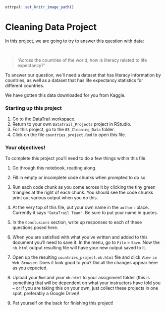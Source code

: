 
```r
ottrpal::set_knitr_image_path()
```

# Cleaning Data Project

In this project, we are going to try to answer this question with data:

&nbsp;
&nbsp;
&nbsp;

> "Across the countries of the world, how is literacy related to life expectancy?"

To answer our question, we'll need a dataset that has literacy information by countries, as well as a dataset that has life expectancy statistics for different countries.

We have gotten this data downloaded for you from Kaggle.

### Starting up this project

1. Go to the [DataTrail workspace](https://rstudio.cloud/spaces/3919/join?access_code=RUUQ-eEgKea0oMF7EJy4UePldyBBMu7d0amv2KFC).
2. Return to your own `DataTrail_Projects` project in RStudio.
3. For this project, go to the `03_Cleaning_Data` folder.
4. Click on the file `countries_project.Rmd` to open this file.

### Your objectives!

To complete this project you'll need to do a few things within this file.  

1. Go through this notebook, reading along.

2. Fill in empty or incomplete code chunks when prompted to do so.

3. Run each code chunk as you come across it by clicking the tiny green triangles at the right of each chunk. You should see the code chunks print out various output when you do this.

4. At the very top of this file, put your own name in the `author:` place. Currently it says `"DataTrail Team"`. Be sure to put your name in quotes.

5. In the `Conclusions` section, write up responses to each of these questions posed here.

6. When you are satisfied with what you've written and added to this document you'll need to save it. In the menu, go to `File` > `Save`. Now the `nb.html` output resulting file will have your new output saved to it.

7. Open up the resulting `countries_project.nb.html` file and click `View in Web Browser`. Does it look good to you? Did all the changes appear here as you expected.

8. Upload your `Rmd` and your `nb.html` to your assignment folder (this is something that will be dependent on what your instructors have told you -- or if you are taking this on your own, just collect these projects in one spot, preferably a Google Drive)!

7. Pat yourself on the back for finishing this project!
